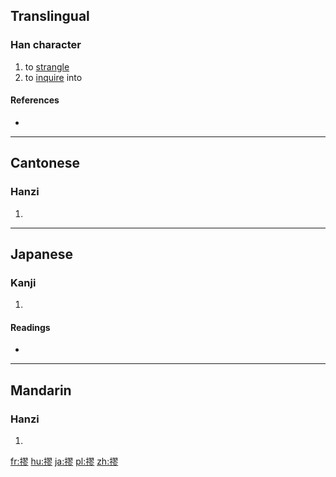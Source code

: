 ==Translingual==

===Han character===
{{Han char|rn=64|rad=手|as=11|sn=14|four=57022|canj=QSMH|ids=⿰扌翏}}

# to [[strangle]]
# to [[inquire]] into

====References====
* {{Han ref|kx=0449.140|dkj=12564|dj=0799.390|hdz=31950.140|uh=644E|ud=25678|bh=E1E5|bd=57829}}

----

==Cantonese==

===Hanzi===
{{yue-hanzi|jyut=[[gau1]], [[lau4]]|y=gau1, lau4}}

# {{defn|lang=yue|sort=手11}}

----

==Japanese==

===Kanji===
{{ja-kanji|grade=|rs=手11}}

# {{defn|lang=ja|sort=手11}}

====Readings====
* {{ja-readings|on=[[きゅう]] (kyū), [[りゅう]] (ryū), [[く]] (ku)|kun=[[くくる]] (kukuru)}}

----

==Mandarin==

===Hanzi===
{{cmn-hanzi|pin=[[jiū]] ([[jiu1]]), [[liáo]] ([[liao2]])|wg=chiu<sup>1</sup>, liao<sup>2</sup>}}

# {{defn|lang=cmn|sort=手11}}

[[fr:摎]]
[[hu:摎]]
[[ja:摎]]
[[pl:摎]]
[[zh:摎]]